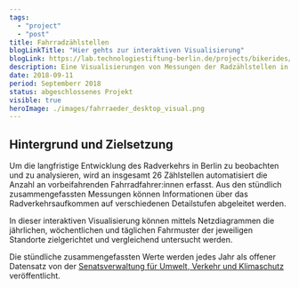 ```yaml
---
tags:
  - "project"
  - "post"
title: Fahrradzählstellen
blogLinkTitle: "Hier gehts zur interaktiven Visualisierung"
blogLink: https://lab.technologiestiftung-berlin.de/projects/bikerides/de/
description: Eine Visualisierungen von Messungen der Radzählstellen in Berlin
date: 2018-09-11
period: Septemberr 2018
status: abgeschlossenes Projekt
visible: true
heroImage: ./images/fahrraeder_desktop_visual.png
---
```


## Hintergrund und Zielsetzung

Um die langfristige Entwicklung des Radverkehrs in Berlin zu beobachten und zu analysieren, wird an insgesamt 26 Zählstellen automatisiert die Anzahl an vorbeifahrenden Fahrradfahrer:innen erfasst. Aus den stündlich zusammengefassten Messungen können Informationen über das Radverkehrsaufkommen auf verschiedenen Detailstufen abgeleitet werden.

In dieser interaktiven Visualisierung können mittels Netzdiagrammen die jährlichen, wöchentlichen und täglichen Fahrmuster der jeweiligen Standorte zielgerichtet und vergleichend untersucht werden.

Die stündliche zusammengefassten Werte werden jedes Jahr als offener Datensatz  von der [Senatsverwaltung für Umwelt, Verkehr und Klimaschutz](https://www.berlin.de/senuvk/verkehr/lenkung/vlb/de/radzaehlungen.shtml) veröffentlicht.


<ContentSection class="sm:px-6">

  <ImageSection class="sm:container sm:mx-auto"
    src={image}
    caption="Interface des interaktiven Tools."
    withShadow
  />
</ContentSection>